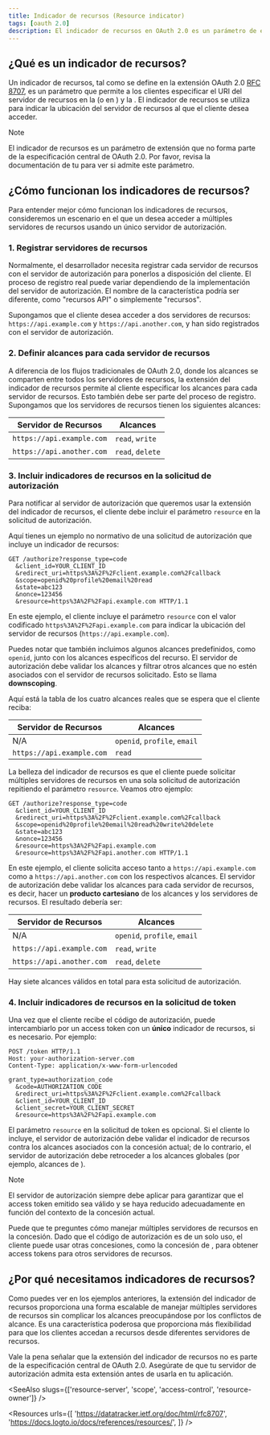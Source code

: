 ```yaml
---
title: Indicador de recursos (Resource indicator)
tags: [oauth 2.0]
description: El indicador de recursos en OAuth 2.0 es un parámetro de extensión definido en RFC 8707 que permite a los clientes especificar la ubicación del servidor de recursos en la solicitud de autorización (authorization request). Proporciona una forma escalable de manejar múltiples servidores de recursos en un único servidor de autorización (authorization server).
---
```


## ¿Qué es un indicador de recursos?

Un indicador de recursos, tal como se define en la extensión OAuth 2.0 [RFC 8707](https://datatracker.ietf.org/doc/html/rfc8707), es un parámetro que permite a los clientes especificar el URI del servidor de recursos en la <Ref slug="authorization-request" /> (o <Ref slug="authentication-request" /> en <Ref slug="openid-connect" />) y la <Ref slug="token-request" />. El indicador de recursos se utiliza para indicar la ubicación del servidor de recursos al que el cliente desea acceder.

> [!Note]
> El indicador de recursos es un parámetro de extensión que no forma parte de la especificación central de OAuth 2.0. Por favor, revisa la documentación de tu <Ref slug="authorization-server" /> para ver si admite este parámetro.

## ¿Cómo funcionan los indicadores de recursos?

Para entender mejor cómo funcionan los indicadores de recursos, consideremos un escenario en el que un <Ref slug="client" /> desea acceder a múltiples <Ref slug="resource-server">servidores de recursos</Ref> usando un único servidor de autorización.

### 1. Registrar servidores de recursos

Normalmente, el desarrollador necesita registrar cada servidor de recursos con el servidor de autorización para ponerlos a disposición del cliente. El proceso de registro real puede variar dependiendo de la implementación del servidor de autorización. El nombre de la característica podría ser diferente, como "recursos API" o simplemente "recursos".

Supongamos que el cliente desea acceder a dos servidores de recursos: `https://api.example.com` y `https://api.another.com`, y han sido registrados con el servidor de autorización.

### 2. Definir alcances para cada servidor de recursos

A diferencia de los flujos tradicionales de OAuth 2.0, donde los <Ref slug="scope">alcances</Ref> se comparten entre todos los servidores de recursos, la extensión del indicador de recursos permite al cliente especificar los alcances para cada servidor de recursos. Esto también debe ser parte del proceso de registro. Supongamos que los servidores de recursos tienen los siguientes alcances:

| Servidor de Recursos           | Alcances        |
|--------------------------------|-----------------|
| `https://api.example.com`      | `read`, `write` |
| `https://api.another.com`      | `read`, `delete`|

### 3. Incluir indicadores de recursos en la solicitud de autorización

Para notificar al servidor de autorización que queremos usar la extensión del indicador de recursos, el cliente debe incluir el parámetro `resource` en la solicitud de autorización.

Aquí tienes un ejemplo no normativo de una solicitud de autorización que incluye un indicador de recursos:

```http
GET /authorize?response_type=code
  &client_id=YOUR_CLIENT_ID
  &redirect_uri=https%3A%2F%2Fclient.example.com%2Fcallback
  &scope=openid%20profile%20email%20read
  &state=abc123
  &nonce=123456
  &resource=https%3A%2F%2Fapi.example.com HTTP/1.1
```

En este ejemplo, el cliente incluye el parámetro `resource` con el valor codificado `https%3A%2F%2Fapi.example.com` para indicar la ubicación del servidor de recursos (`https://api.example.com`).

Puedes notar que también incluimos algunos alcances predefinidos, como `openid`, junto con los alcances específicos del recurso. El servidor de autorización debe validar los alcances y filtrar otros alcances que no estén asociados con el servidor de recursos solicitado. Esto se llama **downscoping**.

Aquí está la tabla de los cuatro alcances reales que se espera que el cliente reciba:

| Servidor de Recursos           | Alcances                       |
|--------------------------------|-------------------------------|
| N/A                            | `openid`, `profile`, `email`  |
| `https://api.example.com`      | `read`                        |

La belleza del indicador de recursos es que el cliente puede solicitar múltiples servidores de recursos en una sola solicitud de autorización repitiendo el parámetro `resource`. Veamos otro ejemplo:

```http
GET /authorize?response_type=code
  &client_id=YOUR_CLIENT_ID
  &redirect_uri=https%3A%2F%2Fclient.example.com%2Fcallback
  &scope=openid%20profile%20email%20read%20write%20delete
  &state=abc123
  &nonce=123456
  &resource=https%3A%2F%2Fapi.example.com
  &resource=https%3A%2F%2Fapi.another.com HTTP/1.1
```

En este ejemplo, el cliente solicita acceso tanto a `https://api.example.com` como a `https://api.another.com` con los respectivos alcances. El servidor de autorización debe validar los alcances para cada servidor de recursos, es decir, hacer un **producto cartesiano** de los alcances y los servidores de recursos. El resultado debería ser:

| Servidor de Recursos           | Alcances                       |
|--------------------------------|--------------------------------|
| N/A                            | `openid`, `profile`, `email`  |
| `https://api.example.com`      | `read`, `write`               |
| `https://api.another.com`      | `read`, `delete`              |

Hay siete alcances válidos en total para esta solicitud de autorización.

### 4. Incluir indicadores de recursos en la solicitud de token

Una vez que el cliente recibe el código de autorización, puede intercambiarlo por un access token con un **único** indicador de recursos, si es necesario. Por ejemplo:

```http
POST /token HTTP/1.1
Host: your-authorization-server.com
Content-Type: application/x-www-form-urlencoded

grant_type=authorization_code
  &code=AUTHORIZATION_CODE
  &redirect_uri=https%3A%2F%2Fclient.example.com%2Fcallback
  &client_id=YOUR_CLIENT_ID
  &client_secret=YOUR_CLIENT_SECRET
  &resource=https%3A%2F%2Fapi.example.com
```

El parámetro `resource` en la solicitud de token es opcional. Si el cliente lo incluye, el servidor de autorización debe validar el indicador de recursos contra los alcances asociados con la concesión actual; de lo contrario, el servidor de autorización debe retroceder a los alcances globales (por ejemplo, alcances de <Ref slug="openid-connect" />).

> [!Note]
> El servidor de autorización siempre debe aplicar <Ref slug="access-control" /> para garantizar que el access token emitido sea válido y se haya reducido adecuadamente en función del contexto de la concesión actual.

Puede que te preguntes cómo manejar múltiples servidores de recursos en la concesión. Dado que el código de autorización es de un solo uso, el cliente puede usar otras concesiones, como la concesión de <Ref slug="refresh-token" />, para obtener access tokens para otros servidores de recursos.

## ¿Por qué necesitamos indicadores de recursos?

Como puedes ver en los ejemplos anteriores, la extensión del indicador de recursos proporciona una forma escalable de manejar múltiples servidores de recursos sin complicar los <Ref slug="scope">alcances</Ref> preocupándose por los conflictos de alcance. Es una característica poderosa que proporciona más flexibilidad para que los clientes accedan a recursos desde diferentes servidores de recursos.

Vale la pena señalar que la extensión del indicador de recursos no es parte de la especificación central de OAuth 2.0. Asegúrate de que tu servidor de autorización admita esta extensión antes de usarla en tu aplicación.

<SeeAlso slugs={['resource-server', 'scope', 'access-control', 'resource-owner']} />

<Resources
  urls={[
    'https://datatracker.ietf.org/doc/html/rfc8707',
    'https://docs.logto.io/docs/references/resources/',
  ]}
/>
